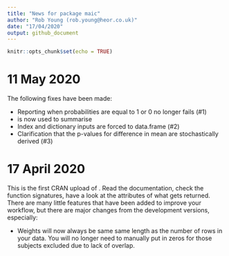 ```yaml
---
title: "News for package maic"
author: "Rob Young (rob.young@heor.co.uk)"
date: "17/04/2020"
output: github_document
---
```


```r
knitr::opts_chunk$set(echo = TRUE)
```
# 11 May 2020

The following fixes have been made:

* Reporting when probabilities are equal to 1 or 0 no longer fails (#1)
* \code{Hmisc::wtd.mean} is now used to summarise
* Index and dictionary inputs are forced to data.frame (#2)
* Clarification that the p-values for difference in mean are stochastically derived (#3)

# 17 April 2020

This is the first CRAN upload of \code{maic}. Read the documentation, check the function signatures, have a look at the attributes of what gets returned. There are many little features that have been added to improve your workflow, but there are major changes from the development versions, especially:

* Weights will now always be same same length as the number of rows in your data. You will no longer need to manually put in zeros for those subjects excluded due to lack of overlap.
